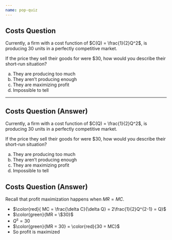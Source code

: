 ```yaml
---
name: pop-quiz
---
```


## Costs Question
Currently, a firm with a cost function of $C(Q) = \frac{1}{2}Q^2$,
is producing 30 units in a perfectly competitive market.

If the price they sell their goods for were $30, how
would you describe their short-run situation?

a) They are producing too much
b) They aren't producing enough
c) They are maximizing profit
d) Impossible to tell

---

## Costs Question (Answer)
Currently, a firm with a cost function of $C(Q) = \frac{1}{2}Q^2$,
is producing 30 units in a perfectly competitive market.

If the price they sell their goods for were $30, how
would you describe their short-run situation?

a) They are producing too much
b) They aren't producing enough
c) [They are maximizing profit]{.h}
d) Impossible to tell

## Costs Question (Answer)

Recall that profit maximization happens when $MR=MC$.

::: {.incremental}
- $\color{red}{ MC = \frac{\delta C}{\delta Q} = 2\frac{1}{2}Q^{2-1} = Q}$
- $\color{green}{MR = \$30}$
- $Q^s = 30$
- $\color{green}{MR = 30} = \color{red}{30 = MC}$
- So profit is maximized
:::